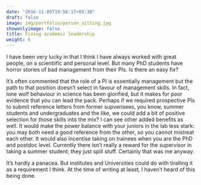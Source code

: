 ```yaml
---
date: "2016-11-05T19:56:17+05:30"
draft: false
image: img/portfolio/person_sitting.jpg
showonlyimage: false
title: Fixing academic leadership
weight: 6
---
```


I have been very lucky in that I think I have always worked with great people, on a scientiific and personal level. But many PhD students have horror stories of bad management from their PIs. Is there an easy fix?
<!--more-->

It's often commented that the role of a PI is essentially management but the path to that position doesn't select in favour of management skills. In fact, lone wolf behaviour in science has been glorified, but it makes for poor evidence that you can lead the pack. Perhaps if we required prospective PIs to submit reference letters from former supverisees, you know, summer students and undergraduates and the like, we could add a bit of positive selection for those skills into the mix? I can see other added benefits as well. It would make the power balance with your juniors in the lab less stark: you may both need a good reference from the other, so you cannot mistreat each other. It would also incentise taking on trainees when you are the PhD and postdoc level. Currently there isn't really a reward for the supervisor in taking a summer student; they just spill stuff. Certainly that was me anyway. 

It's hardly a panacea. But institutes and Universities could do with tiralling it as a requirement I think. At the time of writing at least, I haven't heard of this being done.
